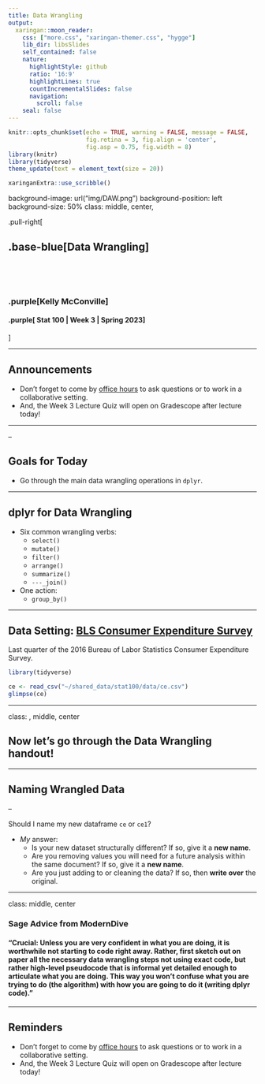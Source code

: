 ```yaml
---
title: Data Wrangling
output:
  xaringan::moon_reader:
    css: ["more.css", "xaringan-themer.css", "hygge"]
    lib_dir: libsSlides
    self_contained: false
    nature:
      highlightStyle: github
      ratio: '16:9'      
      highlightLines: true
      countIncrementalSlides: false
      navigation:
        scroll: false
    seal: false
---
```



```r
knitr::opts_chunk$set(echo = TRUE, warning = FALSE, message = FALSE, 
                      fig.retina = 3, fig.align = 'center',
                      fig.asp = 0.75, fig.width = 8)
library(knitr)
library(tidyverse)
theme_update(text = element_text(size = 20))
```

```r
xaringanExtra::use_scribble()
```


background-image: url("img/DAW.png")
background-position: left
background-size: 50%
class: middle, center, 


.pull-right[



## .base-blue[Data Wrangling]

<br>

<br>

### .purple[Kelly McConville]

#### .purple[ Stat 100 | Week 3 | Spring 2023] 

]



---

## Announcements

* Don't forget to come by [office hours](https://docs.google.com/spreadsheets/d/1xwqT5fjYSf83NDEXhq8g0vp2SCeZGnsaIBeNBzS2JGo/edit?usp=sharing) to ask questions or to work in a collaborative setting.
* And, the Week 3 Lecture Quiz will open on Gradescope after lecture today!


****************************

--

## Goals for Today



* Go through the main data wrangling operations in `dplyr`.



---

## dplyr for Data Wrangling

* Six common wrangling verbs:
    + `select()`
    + `mutate()`
    + `filter()`
    + `arrange()`
    + `summarize()`
    + `---_join()`
    
* One action:
    + `group_by()`

---

## Data Setting: [BLS Consumer Expenditure Survey](https://www.bls.gov/cex/)

Last quarter of the 2016 Bureau of Labor Statistics Consumer Expenditure Survey.

```r
library(tidyverse)

ce <- read_csv("~/shared_data/stat100/data/ce.csv")
glimpse(ce)
```

---

class: , middle, center

## Now let's go through the Data Wrangling handout!

---

## Naming Wrangled Data

--

Should I name my new dataframe `ce` or `ce1`?
    
    
+ *My* answer:
    + Is your new dataset structurally different? If so, give it a **new name**.
    + Are you removing values you will need for a future analysis within the same document? If so, give it a **new name**.
    + Are you just adding to or cleaning the data?  If so, then **write over** the original.
    
---

class: middle, center

### Sage Advice from ModernDive

#### "Crucial: Unless you are very confident in what you are doing, it is worthwhile not starting to code right away. Rather, first sketch out on paper all the necessary data wrangling steps not using exact code, but rather high-level pseudocode that is informal yet detailed enough to articulate what you are doing. This way you won’t confuse what you are trying to do (the algorithm) with how you are going to do it (writing dplyr code)."


---

## Reminders

* Don't forget to come by [office hours](https://docs.google.com/spreadsheets/d/1xwqT5fjYSf83NDEXhq8g0vp2SCeZGnsaIBeNBzS2JGo/edit?usp=sharing) to ask questions or to work in a collaborative setting.
* And, the Week 3 Lecture Quiz will open on Gradescope after lecture today!





